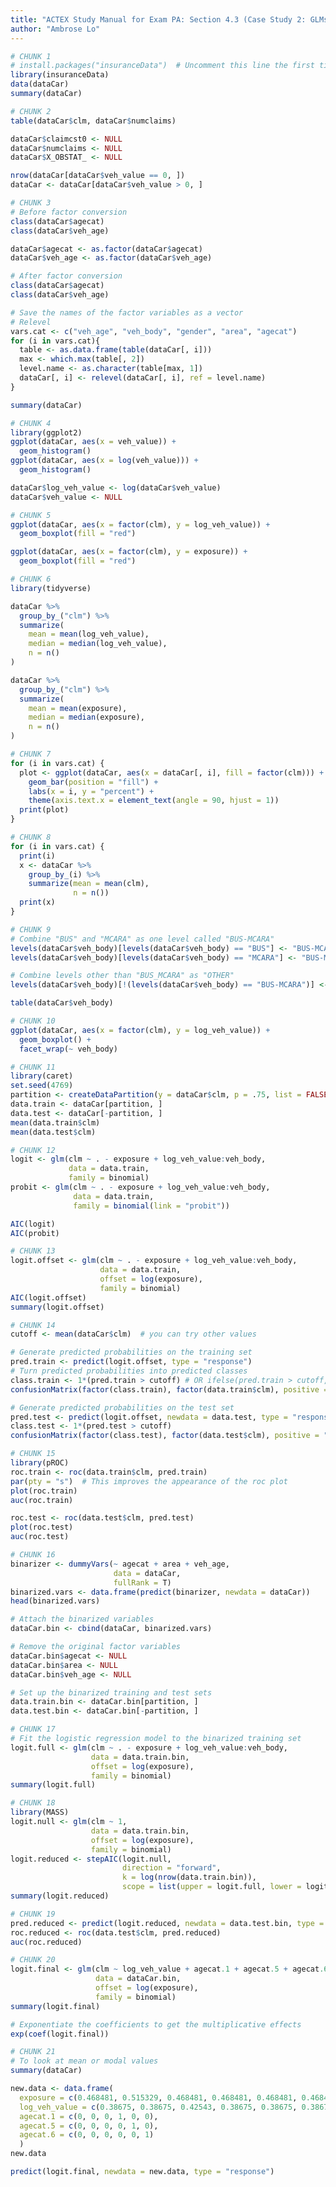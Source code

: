 ```yaml
---
title: "ACTEX Study Manual for Exam PA: Section 4.3 (Case Study 2: GLMs for Binary Target Variables)"
author: "Ambrose Lo"
---
```


```r
# CHUNK 1
# install.packages("insuranceData")  # Uncomment this line the first time you use this package
library(insuranceData)
data(dataCar)
summary(dataCar)
```


```r
# CHUNK 2
table(dataCar$clm, dataCar$numclaims)

dataCar$claimcst0 <- NULL
dataCar$numclaims <- NULL
dataCar$X_OBSTAT_ <- NULL

nrow(dataCar[dataCar$veh_value == 0, ])
dataCar <- dataCar[dataCar$veh_value > 0, ]
```


```r
# CHUNK 3
# Before factor conversion
class(dataCar$agecat)
class(dataCar$veh_age)

dataCar$agecat <- as.factor(dataCar$agecat)
dataCar$veh_age <- as.factor(dataCar$veh_age)

# After factor conversion
class(dataCar$agecat)
class(dataCar$veh_age)

# Save the names of the factor variables as a vector
# Relevel
vars.cat <- c("veh_age", "veh_body", "gender", "area", "agecat")
for (i in vars.cat){
  table <- as.data.frame(table(dataCar[, i]))
  max <- which.max(table[, 2])
  level.name <- as.character(table[max, 1])
  dataCar[, i] <- relevel(dataCar[, i], ref = level.name)
}

summary(dataCar)
```


```r
# CHUNK 4
library(ggplot2)
ggplot(dataCar, aes(x = veh_value)) +
  geom_histogram()
ggplot(dataCar, aes(x = log(veh_value))) +
  geom_histogram()

dataCar$log_veh_value <- log(dataCar$veh_value)
dataCar$veh_value <- NULL
```


```r
# CHUNK 5
ggplot(dataCar, aes(x = factor(clm), y = log_veh_value)) +
  geom_boxplot(fill = "red")

ggplot(dataCar, aes(x = factor(clm), y = exposure)) +
  geom_boxplot(fill = "red")
```


```r
# CHUNK 6
library(tidyverse)

dataCar %>%
  group_by_("clm") %>%
  summarize(
    mean = mean(log_veh_value),
    median = median(log_veh_value),
    n = n()
)

dataCar %>%
  group_by_("clm") %>%
  summarize(
    mean = mean(exposure),
    median = median(exposure),
    n = n()
)
```


```r
# CHUNK 7
for (i in vars.cat) {
  plot <- ggplot(dataCar, aes(x = dataCar[, i], fill = factor(clm))) +
    geom_bar(position = "fill") +
    labs(x = i, y = "percent") +
    theme(axis.text.x = element_text(angle = 90, hjust = 1))
  print(plot)
}
```


```r
# CHUNK 8
for (i in vars.cat) {
  print(i)
  x <- dataCar %>%
    group_by_(i) %>%
    summarize(mean = mean(clm),
              n = n())
  print(x)
}
```


```r
# CHUNK 9
# Combine "BUS" and "MCARA" as one level called "BUS-MCARA"
levels(dataCar$veh_body)[levels(dataCar$veh_body) == "BUS"] <- "BUS-MCARA"
levels(dataCar$veh_body)[levels(dataCar$veh_body) == "MCARA"] <- "BUS-MCARA"

# Combine levels other than "BUS_MCARA" as "OTHER"
levels(dataCar$veh_body)[!(levels(dataCar$veh_body) == "BUS-MCARA")] <- "OTHER"

table(dataCar$veh_body)
```


```r
# CHUNK 10
ggplot(dataCar, aes(x = factor(clm), y = log_veh_value)) +
  geom_boxplot() +
  facet_wrap(~ veh_body)
```


```r
# CHUNK 11
library(caret)
set.seed(4769)
partition <- createDataPartition(y = dataCar$clm, p = .75, list = FALSE)
data.train <- dataCar[partition, ]
data.test <- dataCar[-partition, ]
mean(data.train$clm)
mean(data.test$clm)
```


```r
# CHUNK 12
logit <- glm(clm ~ . - exposure + log_veh_value:veh_body,
             data = data.train,
             family = binomial)
probit <- glm(clm ~ . - exposure + log_veh_value:veh_body,
              data = data.train,
              family = binomial(link = "probit"))

AIC(logit)
AIC(probit)
```


```r
# CHUNK 13
logit.offset <- glm(clm ~ . - exposure + log_veh_value:veh_body,
                    data = data.train,
                    offset = log(exposure),
                    family = binomial)
AIC(logit.offset)
summary(logit.offset)
```


```r
# CHUNK 14
cutoff <- mean(dataCar$clm)  # you can try other values

# Generate predicted probabilities on the training set
pred.train <- predict(logit.offset, type = "response")
# Turn predicted probabilities into predicted classes
class.train <- 1*(pred.train > cutoff) # OR ifelse(pred.train > cutoff, 1, 0)
confusionMatrix(factor(class.train), factor(data.train$clm), positive = "1")

# Generate predicted probabilities on the test set
pred.test <- predict(logit.offset, newdata = data.test, type = "response")
class.test <- 1*(pred.test > cutoff)
confusionMatrix(factor(class.test), factor(data.test$clm), positive = "1")
```


```r
# CHUNK 15
library(pROC)
roc.train <- roc(data.train$clm, pred.train)
par(pty = "s")  # This improves the appearance of the roc plot
plot(roc.train)
auc(roc.train)

roc.test <- roc(data.test$clm, pred.test)
plot(roc.test)
auc(roc.test)
```


```r
# CHUNK 16
binarizer <- dummyVars(~ agecat + area + veh_age,
                       data = dataCar,
                       fullRank = T)
binarized.vars <- data.frame(predict(binarizer, newdata = dataCar))
head(binarized.vars)

# Attach the binarized variables
dataCar.bin <- cbind(dataCar, binarized.vars)

# Remove the original factor variables
dataCar.bin$agecat <- NULL
dataCar.bin$area <- NULL
dataCar.bin$veh_age <- NULL

# Set up the binarized training and test sets
data.train.bin <- dataCar.bin[partition, ]
data.test.bin <- dataCar.bin[-partition, ]
```


```r
# CHUNK 17
# Fit the logistic regression model to the binarized training set
logit.full <- glm(clm ~ . - exposure + log_veh_value:veh_body,
                  data = data.train.bin,
                  offset = log(exposure),
                  family = binomial)
summary(logit.full)
```


```r
# CHUNK 18
library(MASS)
logit.null <- glm(clm ~ 1,
                  data = data.train.bin,
                  offset = log(exposure),
                  family = binomial)
logit.reduced <- stepAIC(logit.null,
                         direction = "forward",
                         k = log(nrow(data.train.bin)),
                         scope = list(upper = logit.full, lower = logit.null))
summary(logit.reduced)
```


```r
# CHUNK 19
pred.reduced <- predict(logit.reduced, newdata = data.test.bin, type = "response")
roc.reduced <- roc(data.test$clm, pred.reduced)
auc(roc.reduced)
```


```r
# CHUNK 20
logit.final <- glm(clm ~ log_veh_value + agecat.1 + agecat.5 + agecat.6,
                   data = dataCar.bin,
                   offset = log(exposure),
                   family = binomial)
summary(logit.final)

# Exponentiate the coefficients to get the multiplicative effects
exp(coef(logit.final))
```


```r
# CHUNK 21
# To look at mean or modal values
summary(dataCar)

new.data <- data.frame(
  exposure = c(0.468481, 0.515329, 0.468481, 0.468481, 0.468481, 0.468481),
  log_veh_value = c(0.38675, 0.38675, 0.42543, 0.38675, 0.38675, 0.38675),
  agecat.1 = c(0, 0, 0, 1, 0, 0),
  agecat.5 = c(0, 0, 0, 0, 1, 0),
  agecat.6 = c(0, 0, 0, 0, 0, 1)
  )
new.data

predict(logit.final, newdata = new.data, type = "response")
```